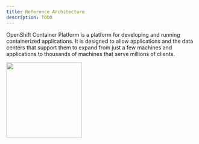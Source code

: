 ```yaml
---
title: Reference Architecture
description: TODO
---
```


OpenShift Container Platform is a platform for developing and running containerized applications. It is designed to allow applications and the data centers that support them to expand from just a few machines and applications to thousands of machines that serve millions of clients.

<img src="images/ref-arch.png" width="200"/>